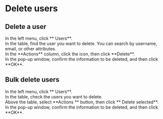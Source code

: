 # Delete users

## Delete a user

<Steps>

<div>
<Nav name="console" />
</div>

<div>
In the left menu, click **<Icon name="UserO" /> Users**.
</div>

<div>
In the table, find the user you want to delete. You can search by username, email, or other attributes.
</div>

<div>
In the **Actions** column, click the <Icon name="..." /> icon, then click **Delete**.
</div>

<div>
In the pop-up window, confirm the information to be deleted, and then click **OK**.
</div>

</Steps>


## Bulk delete users

<Steps>

<div>
<Nav name="console" />
</div>

<div>
In the left menu, click **<Icon name="UserO" /> Users**.
</div>

<div>
In the table, check the users you want to delete.
</div>

<div>
Above the table, select **Actions <Icon name="chevron-down" />** button, then click **<Icon name="Trash2" /> Delete selected**.
</div>

<div>
In the pop-up window, confirm the information to be deleted, and then click **OK**.
</div>

</Steps>